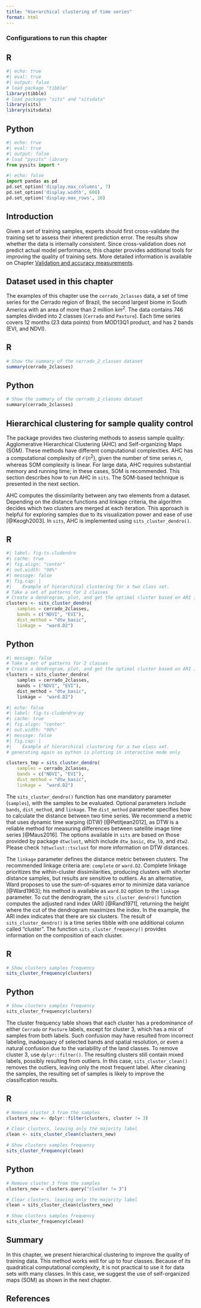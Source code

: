```yaml
---
title: "Hierarchical clustering of time series"
format: html
---
```


### Configurations to run this chapter{-}

:::{.panel-tabset}
## R
```r
#| echo: true
#| eval: true
#| output: false
# load package "tibble"
library(tibble)
# load packages "sits" and "sitsdata"
library(sits)
library(sitsdata)
```
## Python
```python
#| echo: true
#| eval: true
#| output: false
# load "pysits" library
from pysits import *
```
```python
#| echo: false
import pandas as pd
pd.set_option('display.max_columns', 7)
pd.set_option('display.width', 600)
pd.set_option('display.max_rows', 10)
```
:::

## Introduction

Given a set of training samples, experts should first cross-validate the training set to assess their inherent prediction error. The results show whether the data is internally consistent. Since cross-validation does not predict actual model performance, this chapter provides additional tools for improving the quality of training sets. More detailed information is available on Chapter [Validation and accuracy measurements](https://e-sensing.github.io/sitsbook/validation-and-accuracy-measurements.html).

## Dataset used in this chapter

The examples of this chapter use the `cerrado_2classes` data, a set of time series for the Cerrado region of Brazil, the second largest biome in South America with an area of more than 2 million $km^2$. The data contains 746 samples divided into 2 classes (`Cerrado` and `Pasture`). Each time series covers 12 months (23 data points) from MOD13Q1 product, and has 2 bands (EVI, and NDVI).

:::{.panel-tabset}
## R
```r
# Show the summary of the cerrado_2_classes dataset
summary(cerrado_2classes)
```
## Python
```python
# Show the summary of the cerrado_2_classes dataset
summary(cerrado_2classes)
```
:::

## Hierarchical clustering for sample quality control

The package provides two clustering methods to assess sample quality: Agglomerative Hierarchical Clustering (AHC) and Self-organizing Maps (SOM). These methods have different computational complexities. AHC has a computational complexity of $\mathcal{O}(n^2)$, given the number of time series $n$, whereas SOM complexity is linear. For large data, AHC requires substantial memory and running time; in these cases, SOM is recommended. This section describes how to run AHC in `sits`. The SOM-based technique is presented in the next section.

AHC computes the dissimilarity between any two elements from a dataset. Depending on the distance functions and linkage criteria, the algorithm decides which two clusters are merged at each iteration. This approach is helpful for exploring samples due to its visualization power and ease of use [@Keogh2003]. In `sits`, AHC is implemented using `sits_cluster_dendro()`.

:::{.panel-tabset}
## R
```r
#| label: fig-ts-cludendro
#| cache: true
#| fig.align: "center"
#| out.width: "90%"
#| message: false
#| fig.cap: | 
#|    Example of hierarchical clustering for a two class set.
# Take a set of patterns for 2 classes
# Create a dendrogram, plot, and get the optimal cluster based on ARI index
clusters <- sits_cluster_dendro(
    samples = cerrado_2classes, 
    bands = c("NDVI", "EVI"),
    dist_method = "dtw_basic",
    linkage =  "ward.D2")
```
## Python
```python
#| message: false
# Take a set of patterns for 2 classes
# Create a dendrogram, plot, and get the optimal cluster based on ARI index
clusters = sits_cluster_dendro(
    samples = cerrado_2classes, 
    bands = ("NDVI", "EVI"),
    dist_method = "dtw_basic",
    linkage =  "ward.D2")
```

```r
#| echo: false
#| label: fig-ts-cludendro-py
#| cache: true
#| fig.align: "center"
#| out.width: "90%"
#| message: false
#| fig.cap: | 
#|    Example of hierarchical clustering for a two class set.
# generating again as python is plotting in interactive mode only

clusters_tmp = sits_cluster_dendro(
    samples = cerrado_2classes, 
    bands = c("NDVI", "EVI"),
    dist_method = "dtw_basic",
    linkage =  "ward.D2")
```
:::

The `sits_cluster_dendro()` function has one mandatory parameter (`samples`), with the samples to be evaluated. Optional parameters include `bands`, `dist_method`, and `linkage`. The `dist_method` parameter specifies how to calculate the distance between two time series. We recommend a metric that uses dynamic time warping (DTW) [@Petitjean2012], as DTW is a reliable method for measuring differences between satellite image time series [@Maus2016]. The options available in `sits` are based on those provided by package `dtwclust`, which include `dtw_basic`, `dtw_lb`, and `dtw2`. Please check `?dtwclust::tsclust` for more information on DTW distances.

The `linkage` parameter defines the distance metric between clusters. The recommended linkage criteria are: `complete` or `ward.D2`. Complete linkage prioritizes the within-cluster dissimilarities, producing clusters with shorter distance samples, but results are sensitive to outliers. As an alternative, Ward proposes to use the sum-of-squares error to minimize data variance [@Ward1963]; his method is available as `ward.D2` option to the `linkage` parameter.  To cut the dendrogram, the `sits_cluster_dendro()` function computes the adjusted rand index (ARI) [@Rand1971], returning the height where the cut of the dendrogram maximizes the index. In the example, the ARI index indicates that there are six clusters. The result of `sits_cluster_dendro()` is a time series tibble with one additional column called "cluster". The function `sits_cluster_frequency()` provides information on the composition of each cluster.

:::{.panel-tabset}
## R
```r
# Show clusters samples frequency
sits_cluster_frequency(clusters)
```
## Python
```python
# Show clusters samples frequency
sits_cluster_frequency(clusters)
```
:::

The cluster frequency table shows that each cluster has a predominance of either `Cerrado` or `Pasture` labels, except for cluster 3, which has a mix of samples from both labels. Such confusion may have resulted from incorrect labeling, inadequacy of selected bands and spatial resolution, or even a natural confusion due to the variability of the land classes. To remove cluster 3, use `dplyr::filter()`. The resulting clusters still contain mixed labels, possibly resulting from outliers. In this case, `sits_cluster_clean()` removes the outliers, leaving only the most frequent label. After cleaning the samples, the resulting set of samples is likely to improve the classification results.

:::{.panel-tabset}
## R
```r
# Remove cluster 3 from the samples
clusters_new <- dplyr::filter(clusters, cluster != 3)

# Clear clusters, leaving only the majority label
clean <- sits_cluster_clean(clusters_new)

# Show clusters samples frequency
sits_cluster_frequency(clean)
```
## Python
```python
# Remove cluster 3 from the samples
clusters_new = clusters.query("cluster != 3")

# Clear clusters, leaving only the majority label
clean = sits_cluster_clean(clusters_new)

# Show clusters samples frequency
sits_cluster_frequency(clean)
```
:::

## Summary 

In this chapter, we present hierarchical clustering to improve the quality of training data. This method works well for up to four classes. Because of its quadratical computational complexity, it is not practical to use it for data sets with many classes. In this case, we suggest the use of self-organized maps (SOM) as shown in the next chapter.

## References{-}
